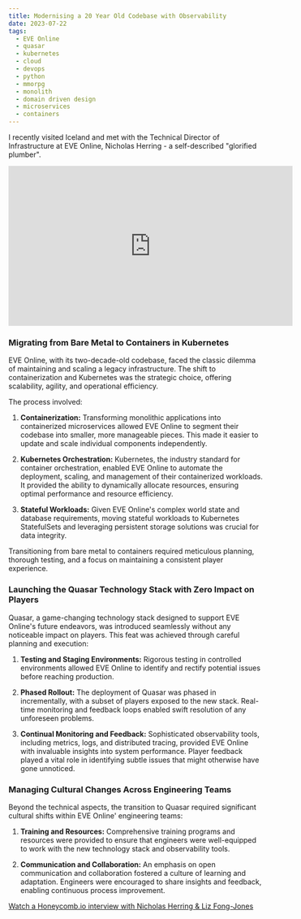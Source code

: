 ```yaml
---
title: Modernising a 20 Year Old Codebase with Observability
date: 2023-07-22
tags:
  - EVE Online
  - quasar
  - kubernetes
  - cloud
  - devops
  - python
  - mmorpg
  - monolith
  - domain driven design
  - microservices
  - containers
---
```


I recently visited Iceland and met with the Technical Director of Infrastructure at EVE Online, Nicholas Herring - a self-described "glorified plumber".

<iframe width="560" height="315" src="https://www.youtube.com/embed/RR0YTEEMLFg?si=_j7VgzYUJXNuAM1b" title="YouTube video player" frameborder="0" allow="accelerometer; autoplay; clipboard-write; encrypted-media; gyroscope; picture-in-picture; web-share" allowfullscreen></iframe>

### **Migrating from Bare Metal to Containers in Kubernetes**

EVE Online, with its two-decade-old codebase, faced the classic dilemma of maintaining and scaling a legacy infrastructure. The shift to containerization and Kubernetes was the strategic choice, offering scalability, agility, and operational efficiency.

The process involved:

1. **Containerization:** Transforming monolithic applications into containerized microservices allowed EVE Online to segment their codebase into smaller, more manageable pieces. This made it easier to update and scale individual components independently.

2. **Kubernetes Orchestration:** Kubernetes, the industry standard for container orchestration, enabled EVE Online to automate the deployment, scaling, and management of their containerized workloads. It provided the ability to dynamically allocate resources, ensuring optimal performance and resource efficiency.

3. **Stateful Workloads:** Given EVE Online's complex world state and database requirements, moving stateful workloads to Kubernetes StatefulSets and leveraging persistent storage solutions was crucial for data integrity.

Transitioning from bare metal to containers required meticulous planning, thorough testing, and a focus on maintaining a consistent player experience.

### **Launching the Quasar Technology Stack with Zero Impact on Players**

Quasar, a game-changing technology stack designed to support EVE Online's future endeavors, was introduced seamlessly without any noticeable impact on players. This feat was achieved through careful planning and execution:

1. **Testing and Staging Environments:** Rigorous testing in controlled environments allowed EVE Online to identify and rectify potential issues before reaching production.

2. **Phased Rollout:** The deployment of Quasar was phased in incrementally, with a subset of players exposed to the new stack. Real-time monitoring and feedback loops enabled swift resolution of any unforeseen problems.

3. **Continual Monitoring and Feedback:** Sophisticated observability tools, including metrics, logs, and distributed tracing, provided EVE Online with invaluable insights into system performance. Player feedback played a vital role in identifying subtle issues that might otherwise have gone unnoticed.

### **Managing Cultural Changes Across Engineering Teams**

Beyond the technical aspects, the transition to Quasar required significant cultural shifts within EVE Online' engineering teams:

1. **Training and Resources:** Comprehensive training programs and resources were provided to ensure that engineers were well-equipped to work with the new technology stack and observability tools.

2. **Communication and Collaboration:** An emphasis on open communication and collaboration fostered a culture of learning and adaptation. Engineers were encouraged to share insights and feedback, enabling continuous process improvement.

[Watch a Honeycomb.io interview with Nicholas Herring & Liz Fong-Jones](https://vimeo.com/675239453)
